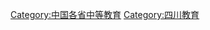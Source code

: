 {{Catnav|頁面分類|各種主題的頁面分類|依中国各省来作的分类|中国各省教育|四川教育}}

[[Category:中国各省中等教育|Category:中国各省中等教育]]
[[Category:四川教育|Category:四川教育]]